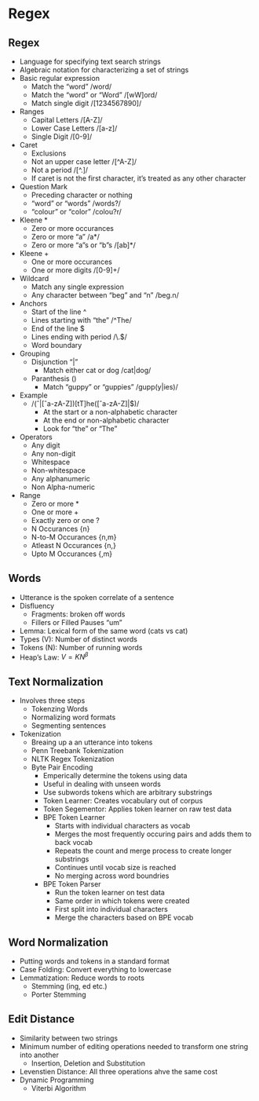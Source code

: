 # Regex

## Regex

-   Language for specifying text search strings
-   Algebraic notation for characterizing a set of strings
-   Basic regular expression
    -   Match the "word" /word/
    -   Match the "word" or "Word" /\[wW\]ord/
    -   Match single digit /\[1234567890\]/
-   Ranges
    -   Capital Letters /\[A-Z\]/
    -   Lower Case Letters /\[a-z\]/
    -   Single Digit /\[0-9\]/
-   Caret
    -   Exclusions
    -   Not an upper case letter /\[\^A-Z\]/
    -   Not a period /\[\^.\]/
    -   If caret is not the first character, it's treated as any other character
-   Question Mark
    -   Preceding character or nothing
    -   "word" or "words" /words?/
    -   "colour" or "color" /colou?r/
-   Kleene \*
    -   Zero or more occurances
    -   Zero or more "a" /a\*/
    -   Zero or more "a"s or "b"s /\[ab\]\*/
-   Kleene +
    -   One or more occurances
    -   One or more digits /\[0-9\]+/
-   Wildcard
    -   Match any single expression
    -   Any character between "beg" and "n" /beg.n/
-   Anchors
    -   Start of the line \^
    -   Lines starting with "the" /\^The/
    -   End of the line \$
    -   Lines ending with period /\\.\$/
    -   Word boundary \b /\bthe\b/
-   Grouping
    -   Disjunction "\|"
        -   Match either cat or dog /cat\|dog/
    -   Paranthesis ()
        -   Match "guppy" or "guppies" /gupp(y\|ies)/
-   Example
    -   /(ˆ\|\[ˆa-zA-Z\])\[tT\]he(\[ˆa-zA-Z\]\|\$)/
        -   At the start or a non-alphabetic character
        -   At the end or non-alphabetic character
        -   Look for "the" or "The"
-   Operators
    -   Any digit \d
    -   Any non-digit \D
    -   Whitespace \s
    -   Non-whitespace \S
    -   Any alphanumeric \w
    -   Non Alpha-numeric \W
-   Range
    -   Zero or more \*
    -   One or more +
    -   Exactly zero or one ?
    -   N Occurances {n}
    -   N-to-M Occurances {n,m}
    -   Atleast N Occurances {n,}
    -   Upto M Occurances {,m}

## Words

-   Utterance is the spoken correlate of a sentence
-   Disfluency
    -   Fragments: broken off words
    -   Fillers or Filled Pauses "um"
-   Lemma: Lexical form of the same word (cats vs cat)
-   Types (V): Number of distinct words
-   Tokens (N): Number of running words
-   Heap's Law: $V = K N^\beta$

## Text Normalization

-   Involves three steps
    -   Tokenzing Words
    -   Normalizing word formats
    -   Segmenting sentences
-   Tokenization
    -   Breaing up a an utterance into tokens
    -   Penn Treebank Tokenization
    -   NLTK Regex Tokenization
    -   Byte Pair Encoding
        -   Emperically determine the tokens using data
        -   Useful in dealing with unseen words
        -   Use subwords tokens which are arbitrary substrings
        -   Token Learner: Creates vocabulary out of corpus
        -   Token Segementor: Applies token learner on raw test data
        -   BPE Token Learner
            -   Starts with individual characters as vocab
            -   Merges the most frequently occuring pairs and adds them to back vocab
            -   Repeats the count and merge process to create longer substrings
            -   Continues until vocab size is reached
            -   No merging across word boundries
        -   BPE Token Parser
            -   Run the token learner on test data
            -   Same order in which tokens were created
            -   First split into individual characters
            -   Merge the characters based on BPE vocab

## Word Normalization

-   Putting words and tokens in a standard format
-   Case Folding: Convert everything to lowercase
-   Lemmatization: Reduce words to roots
    -   Stemming (ing, ed etc.)
    -   Porter Stemming

## Edit Distance

-   Similarity between two strings
-   Minimum number of editing operations needed to transform one string into another
    -   Insertion, Deletion and Substitution
-   Levenstien Distance: All three operations ahve the same cost
-   Dynamic Programming
    -   Viterbi Algorithm
